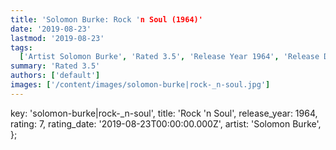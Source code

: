 ```yaml
---
title: 'Solomon Burke: Rock 'n Soul (1964)'
date: '2019-08-23'
lastmod: '2019-08-23'
tags:
  ['Artist Solomon Burke', 'Rated 3.5', 'Release Year 1964', 'Release Decade 1960']
summary: 'Rated 3.5'
authors: ['default']
images: ['/content/images/solomon-burke|rock-_n-soul.jpg']
---
```


  key: 'solomon-burke|rock-_n-soul',
  title: 'Rock 'n Soul',
  release_year: 1964,
  rating: 7,
  rating_date: '2019-08-23T00:00:00.000Z',
  artist: 'Solomon Burke',
};

<MusicRating data={data} />
